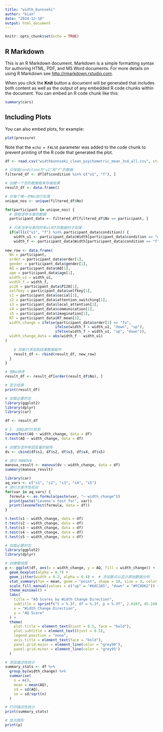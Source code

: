 ---
title: "width_bunnseki"
author: "bian"
date: "2024-12-10"
output: html_document
---

```{r setup, include=FALSE}
knitr::opts_chunk$set(echo = TRUE)
```

## R Markdown

This is an R Markdown document. Markdown is a simple formatting syntax for authoring HTML, PDF, and MS Word documents. For more details on using R Markdown see <http://rmarkdown.rstudio.com>.

When you click the **Knit** button a document will be generated that includes both content as well as the output of any embedded R code chunks within the document. You can embed an R code chunk like this:

```{r cars}
summary(cars)
```

## Including Plots

You can also embed plots, for example:

```{r pressure, echo=FALSE}
plot(pressure)
```

Note that the `echo = FALSE` parameter was added to the code chunk to prevent printing of the R code that generated the plot.

```{r}
df <- read.csv("widthbunnseki_clean_psychometric_mean_3sd_all.csv", stringsAsFactors = FALSE)

# 只保留condition为"u1"和"f"的数据
filtered_df <- df[df$condition %in% c("u1", "f"), ]

# 创建一个空的数据框来存储结果
result_df <- data.frame()

# 对每个唯一的No进行处理
unique_nos <- unique(filtered_df$No)

for(participant in unique_nos) {
  # 获取该参与者的数据
  participant_data <- filtered_df[filtered_df$No == participant, ]
  
  # 只有当参与者同时有u1和f的数据时才处理
  if(all(c("u1", "f") %in% participant_data$condition)) {
    width_u1 <- participant_data$Width[participant_data$condition == "u1"]
    width_f <- participant_data$Width[participant_data$condition == "f"]
    
new_row <- data.frame(
  No = participant,
  order = participant_data$order[1],
  gender = participant_data$gender[1],
  AQ = participant_data$AQ[1],
  age = participant_data$age[1],
  width_u1 = width_u1,
  width_f = width_f,
  pi20 = participant_data$PI20[1],
  selfkey = participant_data$selfkey[1],
  s1 = participant_data$social[1],
  s2 = participant_data$attention_switching[1],
  s3 = participant_data$local_attention[1],
  s4 = participant_data$communication[1],
  s5 = participant_data$imagination[1],
  RT = participant_data$RT_mean[1],
  width_change = ifelse(participant_data$order[1] == "fu",
                       ifelse(width_f > width_u1, "down", "up"),
                       ifelse(width_f > width_u1, "up", "down")),
  width_change_data = abs(width_f - width_u1)
)
    
    # 将新行添加到结果数据框中
    result_df <- rbind(result_df, new_row)
  }
}

# 按No排序
result_df <- result_df[order(result_df$No), ]

# 显示结果
print(result_df)
```

```{r}
# 加载必要的包
library(ggplot2)
library(dplyr)
library(car)

df <- result_df

# 3. 对AQ进行t检验
leveneTest(AQ ~ width_change, data = df)
t.test(AQ ~ width_change, data = df)
```
```{r}
# 创建包含所有因变量的矩阵
dv <- cbind(df$s1, df$s2, df$s3, df$s4, df$s5)

# 进行 MANOVA
manova_result <- manova(dv ~ width_change, data = df)
summary(manova_result)
```
```{r}
library(car)
aq_vars <- c("s1", "s2", "s3", "s4", "s5")
# 进行方差齐性检验
for(var in aq_vars) {
  formula <- as.formula(paste(var, "~ width_change"))
  print(paste("Levene's test for", var))
  print(leveneTest(formula, data = df))
}

t.test(s1 ~ width_change, data = df)
t.test(s2 ~ width_change, data = df)
t.test(s3 ~ width_change, data = df)
t.test(s4 ~ width_change, data = df)
t.test(s5 ~ width_change, data = df)
```
```{r}
# 加载必要的包
library(ggplot2)
library(dplyr)

# 创建箱线图
p <- ggplot(df, aes(x = width_change, y = AQ, fill = width_change)) +
  geom_boxplot(alpha = 0.7) +
  geom_jitter(width = 0.2, alpha = 0.4) +  # 添加散点以显示原始数据分布
  stat_summary(fun = mean, geom = "point", shape = 18, size = 3, color = "black") +  # 添加均值点
  scale_fill_manual(values = c("up" = "#66C2A5", "down" = "#FC8D62")) +
  theme_minimal() +
  labs(
    title = "AQ Scores by Width Change Direction",
    subtitle = sprintf("t = %.3f, df = %.3f, p = %.3f", 2.6107, 45.248, 0.01221),
    x = "Width Change Direction",
    y = "AQ Score"
  ) +
  theme(
    plot.title = element_text(hjust = 0.5, face = "bold"),
    plot.subtitle = element_text(hjust = 0.5),
    legend.position = "none",
    axis.title = element_text(face = "bold"),
    panel.grid.major = element_line(color = "grey90"),
    panel.grid.minor = element_line(color = "grey95")
  )

# 添加描述性统计
summary_stats <- df %>%
  group_by(width_change) %>%
  summarise(
    n = n(),
    mean = mean(AQ),
    sd = sd(AQ),
    se = sd/sqrt(n)
  )

# 打印描述性统计
print(summary_stats)

# 显示图形
print(p)
```